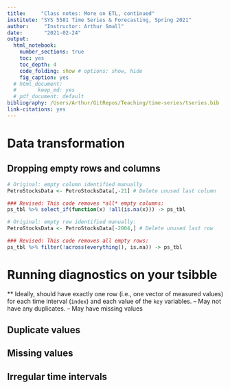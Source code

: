 ```yaml
---
title:     "Class notes: More on ETL, continued"
institute: "SYS 5581 Time Series & Forecasting, Spring 2021" 
author:     "Instructor: Arthur Small"
date:       "2021-02-24"
output: 
  html_notebook:
    number_sections: true
    toc: yes
    toc_depth: 4
    code_folding: show # options: show, hide
    fig_caption: yes
  # html_document:
  #       keep_md: yes
  # pdf_document: default
bibliography: /Users/Arthur/GitRepos/Teaching/time-series/tseries.bib
link-citations: yes
---
```


# Data transformation

## Dropping empty rows and columns

```r
# Original: empty column identified manually
PetroStocksData <- PetroStocksData[,-21] # Delete unused last column

### Revised: This code removes *all* empty columns:
ps_tbl %>% select_if(function(x) !all(is.na(x))) -> ps_tbl
```


```r
# Original: empty row identified manually:
PetroStocksData <- PetroStocksData[-2004,] # Delete unused last row

### Revised: This code removes all empty rows:
ps_tbl %>% filter(!across(everything(), is.na)) -> ps_tbl
```



# Running diagnostics on your tsibble

** Ideally, should have exactly one row (i.e., one vector of measured values) for each time interval (`index`) and each value of the `key` variables. 
 -- May not have any duplicates.
 -- May have missing values
 
## Duplicate values 


## Missing values


## Irregular time intervals
